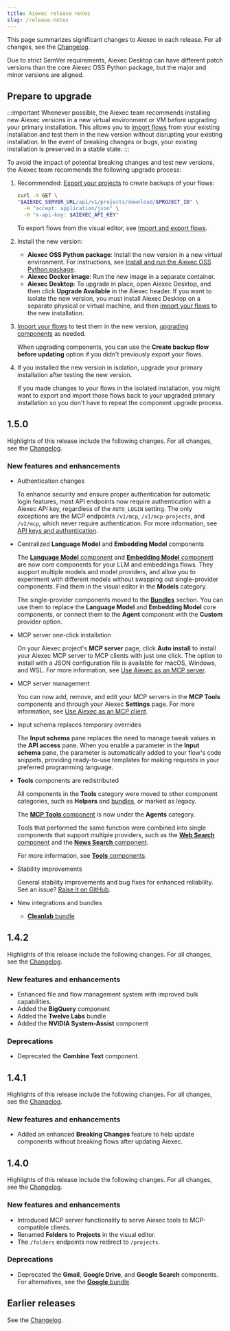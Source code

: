 ```yaml
---
title: Aiexec release notes
slug: /release-notes
---
```


This page summarizes significant changes to Aiexec in each release.
For all changes, see the [Changelog](https://github.com/khulnasoft-lab/aiexec/releases/latest).

Due to strict SemVer requirements, Aiexec Desktop can have different patch versions than the core Aiexec OSS Python package, but the major and minor versions are aligned.

## Prepare to upgrade

:::important
Whenever possible, the Aiexec team recommends installing new Aiexec versions in a new virtual environment or VM before upgrading your primary installation.
This allows you to [import flows](/concepts-flows-import#import-a-flow) from your existing installation and test them in the new version without disrupting your existing installation.
In the event of breaking changes or bugs, your existing installation is preserved in a stable state.
:::

To avoid the impact of potential breaking changes and test new versions, the Aiexec team recommends the following upgrade process:

1. Recommended: [Export your projects](/api-projects#export-a-project) to create backups of your flows:

    ```bash
    curl -X GET \
    "$AIEXEC_SERVER_URL/api/v1/projects/download/$PROJECT_ID" \
      -H "accept: application/json" \
      -H "x-api-key: $AIEXEC_API_KEY"
    ```

   To export flows from the visual editor, see [Import and export flows](/concepts-flows-import).

2. Install the new version:

   * **Aiexec OSS Python package**: Install the new version in a new virtual environment. For instructions, see [Install and run the Aiexec OSS Python package](/get-started-installation#install-and-run-the-aiexec-oss-python-package).
   * **Aiexec Docker image**: Run the new image in a separate container.
   * **Aiexec Desktop**: To upgrade in place, open Aiexec Desktop, and then click **Upgrade Available** in the Aiexec header. If you want to isolate the new version, you must install Aiexec Desktop on a separate physical or virtual machine, and then [import your flows](/concepts-flows-import) to the new installation.

3. [Import your flows](/concepts-flows-import) to test them in the new version, [upgrading components](/concepts-components#component-versions) as needed.

    When upgrading components, you can use the **Create backup flow before updating** option if you didn't previously export your flows.

4. If you installed the new version in isolation, upgrade your primary installation after testing the new version.

    If you made changes to your flows in the isolated installation, you might want to export and import those flows back to your upgraded primary installation so you don't have to repeat the component upgrade process.

## 1.5.0

Highlights of this release include the following changes.
For all changes, see the [Changelog](https://github.com/khulnasoft-lab/aiexec/releases).

### New features and enhancements

- Authentication changes

    To enhance security and ensure proper authentication for automatic login features, most API endpoints now require authentication with a Aiexec API key, regardless of the `AUTO_LOGIN` setting.
    The only exceptions are the MCP endpoints `/v1/mcp`, `/v1/mcp-projects`, and `/v2/mcp`, which never require authentication.
    For more information, see [API keys and authentication](/api-keys-and-authentication).

- Centralized **Language Model** and **Embedding Model** components

    The [**Language Model** component](/components-models) and [**Embedding Model** component](/components-embedding-models) are now core components for your LLM and embeddings flows. They support multiple models and model providers, and allow you to experiment with different models without swapping out single-provider components.
    Find them in the visual editor in the **Models** category.

    The single-provider components moved to the [**Bundles**](/components-bundle-components) section.
    You can use them to replace the **Language Model** and **Embedding Model** core components, or connect them to the **Agent** component with the **Custom** provider option.

- MCP server one-click installation

    On your Aiexec project's **MCP server** page, click **Auto install** to install your Aiexec MCP server to MCP clients with just one click.
    The option to install with a JSON configuration file is available for macOS, Windows, and WSL.
    For more information, see [Use Aiexec as an MCP server](/mcp-server).

- MCP server management

    You can now add, remove, and edit your MCP servers in the **MCP Tools** components and through your Aiexec **Settings** page.
    For more information, see [Use Aiexec as an MCP client](/mcp-client).

- Input schema replaces temporary overrides

    The **Input schema** pane replaces the need to manage tweak values in the **API access** pane. When you enable a parameter in the **Input schema** pane, the parameter is automatically added to your flow's code snippets, providing ready-to-use templates for making requests in your preferred programming language.

- **Tools** components are redistributed

    All components in the **Tools** category were moved to other component categories, such as **Helpers** and [bundles](/components-bundle-components), or marked as legacy.

    The [**MCP Tools** component](/mcp-client) is now under the **Agents** category.

    Tools that performed the same function were combined into single components that support multiple providers, such as the [**Web Search** component](/components-data#web-search) and the [**News Search** component](/components-data#news-search).

    For more information, see [**Tools** components](/components-tools).

- Stability improvements

    General stability improvements and bug fixes for enhanced reliability.
    See an issue? [Raise it on GitHub](https://github.com/khulnasoft-lab/aiexec/issues).

- New integrations and bundles

   - [**Cleanlab** bundle](/integrations-cleanlab)

## 1.4.2

Highlights of this release include the following changes.
For all changes, see the [Changelog](https://github.com/khulnasoft-lab/aiexec/releases).

### New features and enhancements

- Enhanced file and flow management system with improved bulk capabilities.
- Added the **BigQuery** component
- Added the **Twelve Labs** bundle
- Added the **NVIDIA System-Assist** component

### Deprecations

- Deprecated the **Combine Text** component.

## 1.4.1

Highlights of this release include the following changes.
For all changes, see the [Changelog](https://github.com/khulnasoft-lab/aiexec/releases).

### New features and enhancements

- Added an enhanced **Breaking Changes** feature to help update components without breaking flows after updating Aiexec.

## 1.4.0

Highlights of this release include the following changes.
For all changes, see the [Changelog](https://github.com/khulnasoft-lab/aiexec/releases).

### New features and enhancements

- Introduced MCP server functionality to serve Aiexec tools to MCP-compatible clients.
- Renamed **Folders** to **Projects** in the visual editor.
- The `/folders` endpoints now redirect to `/projects`.

### Deprecations

- Deprecated the **Gmail**, **Google Drive**, and **Google Search** components.
For alternatives, see the [**Google** bundle](/bundles-google).

## Earlier releases

See the [Changelog](https://github.com/khulnasoft-lab/aiexec/releases).